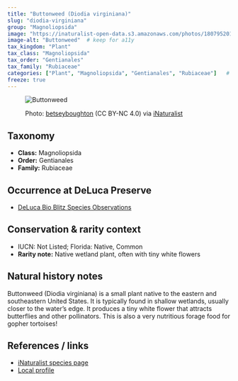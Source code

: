 ---
title: "Buttonweed (Diodia virginiana)"
slug: "diodia-virginiana"
group: "Magnoliopsida"
image: "https://inaturalist-open-data.s3.amazonaws.com/photos/180795201/medium.jpg"        # keep for thumbnails
image-alt: "Buttonweed"  # keep for a11y
tax_kingdom: "Plant"
tax_class: "Magnoliopsida"
tax_order: "Gentianales"
tax_family: "Rubiaceae"
categories: ["Plant", "Magnoliopsida", "Gentianales", "Rubiaceae"]   # these drive the chips + filtering
freeze: true
---

<figure class="species-figure">

<img src="https://inaturalist-open-data.s3.amazonaws.com/photos/180795201/medium.jpg" alt="Buttonweed" class="species-photo"/>

<figcaption class="photo-credit">

Photo: <a href="https://www.inaturalist.org/people/betseyboughton">betseyboughton</a> (CC BY-NC 4.0) via <a href="https://www.inaturalist.org/observations/107489618">iNaturalist</a>

</figcaption>

</figure>

## Taxonomy

-   **Class:** Magnoliopsida
-   **Order:** Gentianales
-   **Family:** Rubiaceae

## Occurrence at DeLuca Preserve

-   [DeLuca Bio Blitz Species Observations](https://www.inaturalist.org/observations?project_id=191727&subview=table&taxon_id=131003)

## Conservation & rarity context

-   IUCN: Not Listed; Florida: Native, Common
-   **Rarity note:** Native wetland plant, often with tiny white flowers

## Natural history notes

Buttonweed (Diodia virginiana) is a small plant native to the eastern and southeastern United States. It is typically found in shallow wetlands, usually closer to the water’s edge. It produces a tiny white flower that attracts butterflies and other pollinators. This is also a very nutritious forage food for gopher tortoises!  

## References / links

-   [iNaturalist species page](https://www.inaturalist.org/taxa/131003-Diodia-virginiana)
-   [Local profile](https://plant-directory.ifas.ufl.edu/plant-directory/diodia-virginiana/)
